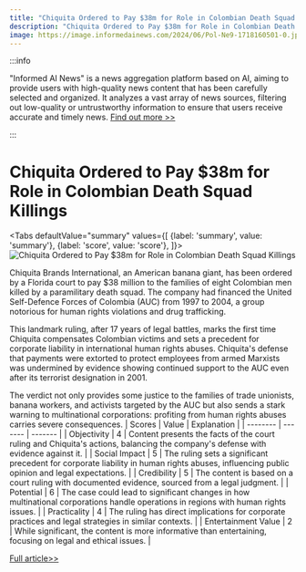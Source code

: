 ```yaml
---
title: "Chiquita Ordered to Pay $38m for Role in Colombian Death Squad Killings"
description: "Chiquita Ordered to Pay $38m for Role in Colombian Death Squad Killings"
image: https://image.informedainews.com/2024/06/Pol-Ne9-1718160501-0.jpg
---
```



:::info

"Informed AI News" is a news aggregation platform based on AI, aiming to provide users with high-quality news content that has been carefully selected and organized. It analyzes a vast array of news sources, filtering out low-quality or untrustworthy information to ensure that users receive accurate and timely news.  [Find out more >>](/docs/guides)

:::

# Chiquita Ordered to Pay $38m for Role in Colombian Death Squad Killings


<Tabs
	defaultValue="summary"
	values={[
	{label: 'summary', value: 'summary'},
	{label: 'score', value: 'score'},
]}>
<TabItem value="summary">
<img
  src="https://image.informedainews.com/2024/06/Pol-Ne9-1718160501-0.jpg"
  alt="Chiquita Ordered to Pay $38m for Role in Colombian Death Squad Killings"
/>



Chiquita Brands International, an American banana giant, has been ordered by a Florida court to pay $38 million to the families of eight Colombian men killed by a paramilitary death squad. The company had financed the United Self-Defence Forces of Colombia (AUC) from 1997 to 2004, a group notorious for human rights violations and drug trafficking.

This landmark ruling, after 17 years of legal battles, marks the first time Chiquita compensates Colombian victims and sets a precedent for corporate liability in international human rights abuses. Chiquita's defense that payments were extorted to protect employees from armed Marxists was undermined by evidence showing continued support to the AUC even after its terrorist designation in 2001.

The verdict not only provides some justice to the families of trade unionists, banana workers, and activists targeted by the AUC but also sends a stark warning to multinational corporations: profiting from human rights abuses carries severe consequences.
</TabItem>
<TabItem value="score">
	| Scores     | Value   | Explanation |
	| -------- | ------- | ------- |
	| Objectivity  | 4    | Content presents the facts of the court ruling and Chiquita's actions, balancing the company's defense with evidence against it.    |
	| Social Impact | 5     | The ruling sets a significant precedent for corporate liability in human rights abuses, influencing public opinion and legal expectations.    |
	| Credibility    | 5    | The content is based on a court ruling with documented evidence, sourced from a legal judgment.    |
	| Potential    | 6    | The case could lead to significant changes in how multinational corporations handle operations in regions with human rights issues.    |
	| Practicality    | 4    | The ruling has direct implications for corporate practices and legal strategies in similar contexts.    |
	| Entertainment Value    | 2    | While significant, the content is more informative than entertaining, focusing on legal and ethical issues.    |
</TabItem>
</Tabs>

[Full article>>](https://www.theguardian.com/world/article/2024/jun/11/chiquita-banana-deaths-lawsuit-colombia)
